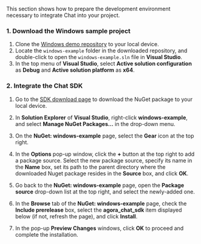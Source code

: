 <PlatformWrapper platform="windows">

This section shows how to prepare the development environment necessary to integrate Chat into your project.

### 1. Download the Windows sample project

1. Clone the [Windows demo repository](https://github.com/AgoraIO/Agora-Chat-API-Examples) to your local device.
2. Locate the `windows-example` folder in the downloaded repository, and double-click to open the `windows-example.sln` file in **Visual Studio**.
3. In the top menu of **Visual Studio**, select **Active solution configuration** as **Debug** and **Active solution platform** as **x64**.

### 2. Integrate the Chat SDK

1. Go to the [SDK download page](/sdks) to download the NuGet package to your local device.

2. In **Solution Explorer** of **Visual Studio**, right-click **windows-example**, and select **Manage NuGet Packages...** in the drop-down menu.

3. On the **NuGet: windows-example** page, select the **Gear** icon at the top right.

4. In the **Options** pop-up window, click the **+** button at the top right to add a package source. Select the new package source, specify its name in the **Name** box, set its path to the parent directory where the downloaded Nuget package resides in the **Source** box, and click **OK**.

5. Go back to the **NuGet: windows-example** page, open the **Package source** drop-down list at the top right, and select the newly-added one.

6. In the **Browse** tab of the **NuGet: windows-example** page, check the **Include prerelease** box, select the **agora_chat_sdk** item displayed below (if not, refresh the page), and click **Install**.

7. In the pop-up **Preview Changes** windows, click **OK** to proceed and complete the installation.

</PlatformWrapper>